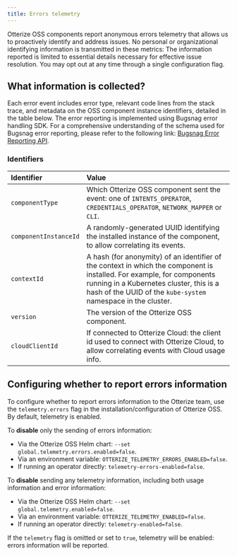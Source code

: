 ```yaml
---
title: Errors telemetry
---
```


Otterize OSS components report anonymous errors telemetry that allows us to proactively identify and address issues. No personal or organizational identifying information is transmitted in these metrics: The information reported is limited to essential details necessary for effective issue resolution. You may opt out at any time through a single configuration flag.

## What information is collected?

Each error event includes error type, relevant code lines from the stack trace, and metadata on the OSS component instance identifiers, detailed in the table below. The error reporting is implemented using Bugsnag error handling SDK. For a comprehensive understanding of the schema used for Bugsnag error reporting, please refer to the following link: [Bugsnag Error Reporting API](https://bugsnagerrorreportingapi.docs.apiary.io/#reference/0/notify/send-error-reports).


### Identifiers

| Identifier            | Value                                                                                                                                |
|:----------------------|:-------------------------------------------------------------------------------------------------------------------------------------|
| `componentType`       | Which Otterize OSS component sent the event: one of `INTENTS_OPERATOR`, `CREDENTIALS_OPERATOR`, `NETWORK_MAPPER` or `CLI`.           |
| `componentInstanceId` | A randomly-generated UUID identifying the installed instance of the component, to allow correlating its events.                      |
| `contextId`           | A hash (for anonymity) of an identifier of the context in which the component is installed. For example, for components running in a Kubernetes cluster, this is a hash of the UUID of the `kube-system` namespace in the cluster. |
| `version`             | The version of the Otterize OSS component.                                                                                           |
| `cloudClientId`       | If connected to Otterize Cloud: the client id used to connect with Otterize Cloud, to allow correlating events with Cloud usage info. |

## Configuring whether to report errors information

To configure whether to report errors information to the Otterize team, use the `telemetry.errors` flag in the installation/configuration of Otterize OSS. By default, telemetry is enabled.

To **disable** only the sending of errors information:
  - Via the Otterize OSS Helm chart: `--set global.telemetry.errors.enabled=false`.
  - Via an environment variable: `OTTERIZE_TELEMETRY_ERRORS_ENABLED=false`.
  - If running an operator directly: `telemetry-errors-enabled=false`.

To **disable** sending any telemetry information, including both usage information and error information:
  - Via the Otterize OSS Helm chart: `--set global.telemetry.enabled=false`.
  - Via an environment variable: `OTTERIZE_TELEMETRY_ENABLED=false`.
  - If running an operator directly: `telemetry-enabled=false`.

If the `telemetry` flag is omitted or set to `true`, telemetry will be enabled: errors information will be reported.

